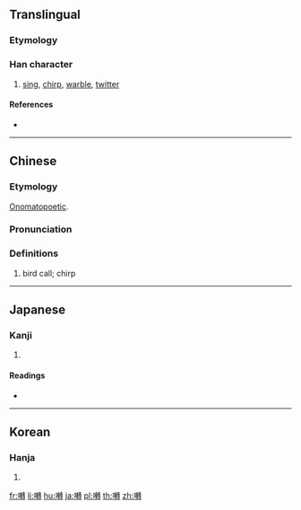 {{also|啭}}
==Translingual==
{{Han simplified forms|囀|𫝚|啭|ex=y}}

===Etymology===
{{Han compound|口|轉|c1=s|c2=p|t1=mouse|t2=to shift|ls=psc}}

===Han character===
{{Han char|rn=30|rad=口|as=18|sn=21|four=65043|canj=RJJI|ids=⿰口轉}}

# [[sing]], [[chirp]], [[warble]], [[twitter]]

====References====
* {{Han ref|kx=0214.300|dkj=04614|dj=0437.170|hdz=10705.180|uh=56C0|ud=22208|bh=C4DA|bd=50394}}

----

==Chinese==
{{zh-forms|s=啭}}

===Etymology===
[[Onomatopoetic]].

===Pronunciation===
{{zh-pron
|m=zhuàn
|c=zyun2,zyun3
|h=pfs=
|md=
|mn=
|w=
|mc=y
|oc=y
|cat=
}}

===Definitions===
{{zh-hanzi}}

# bird call; chirp

----

==Japanese==

===Kanji===
{{ja-kanji|grade=|rs=口18}}

# {{defn|lang=ja|sort=口18}}

====Readings====
* {{ja-readings|on=[[てん]] (ten)|kun=[[さえずる]] (saezuru)}}

----

==Korean==

===Hanja===
{{ko-hanja|hangeul=전|rv=jeon|mr=chŏn}}

# {{defn|lang=ko|sort=口18}}

[[fr:囀]]
[[li:囀]]
[[hu:囀]]
[[ja:囀]]
[[pl:囀]]
[[th:囀]]
[[zh:囀]]